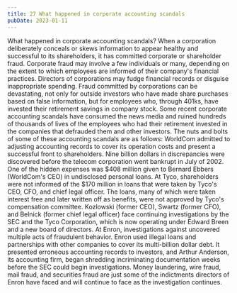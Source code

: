 ```yaml
---
title: 27 What happened in corporate accounting scandals
pubDate: 2023-01-11
---
```


What happened in corporate accounting scandals?
When a corporation deliberately conceals or skews information to appear healthy and successful to its shareholders, it has committed corporate or shareholder fraud. Corporate fraud may involve a few individuals or many, depending on the extent to which employees are informed of their company's financial practices. Directors of corporations may fudge financial records or disguise inappropriate spending. Fraud committed by corporations can be devastating, not only for outside investors who have made share purchases based on false information, but for employees who, through 401ks, have invested their retirement savings in company stock.
Some recent corporate accounting scandals have consumed the news media and ruined hundreds of thousands of lives of the employees who had their retirement invested in the companies that defrauded them and other investors. The nuts and bolts of some of these accounting scandals are as follows:
WorldCom admitted to adjusting accounting records to cover its operation costs and present a successful front to shareholders. Nine billion dollars in discrepancies were discovered before the telecom corporation went bankrupt in July of 2002. One of the hidden expenses was $408 million given to Bernard Ebbers (WorldCom's CEO) in undisclosed personal loans.
At Tyco, shareholders were not informed of the $170 million in loans that were taken by Tyco's CEO, CFO, and chief legal officer. The loans, many of which were taken interest free and later written off as benefits, were not approved by Tyco's compensation committee. Kozlowski (former CEO), Swartz (former CFO), and Belnick (former chief legal officer) face continuing investigations by the SEC and the Tyco Corporation, which is now operating under Edward Breen and a new board of directors.
At Enron, investigations against uncovered multiple acts of fraudulent behavior. Enron used illegal loans and partnerships with other companies to cover its multi-billion dollar debt. It presented erroneous accounting records to investors, and Arthur Anderson, its accounting firm, began shredding incriminating documentation weeks before the SEC could begin investigations. Money laundering, wire fraud, mail fraud, and securities fraud are just some of the indictments directors of Enron have faced and will continue to face as the investigation continues.